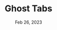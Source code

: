 ---
layout: ../../layouts/PostLayout.astro
draft: false
title: Ghost Tabs
description: 
date: Feb 26, 2023
---